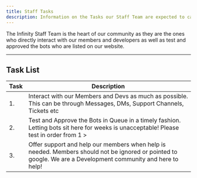 ```yaml
---
title: Staff Tasks
description: Information on the Tasks our Staff Team are expected to carry out.
---
```


The Infinity Staff Team is the heart of our community
as they are the ones who directly interact with our
members and developers as well as test and approved
the bots who are listed on our website.

---

## Task List

| Task        | Description |
| ----------- | ----------- |
| 1.          | Interact with our Members and Devs as much as possible. This can be through Messages, DMs, Support Channels, Tickets etc |
| 2.          | Test and Approve the Bots in Queue in a timely fashion. Letting bots sit here for weeks is unacceptable! Please test in order from 1 > |
| 3.          | Offer support and help our members when help is needed. Members should not be ignored or pointed to google. We are a Development community and here to help! |
